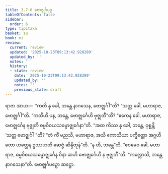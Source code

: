 ```yaml
---
title: 3.7.6 ဗောဇ္ဈင်္ဂပဉှ
tableOfContents: false
sidebar:
  order: 6
type: tipitaka
basket: su
book: mi
review:
  current: review
  updated: '2025-10-23T09:13:42.928289'
  updated_by: ''
  notes: ''
  history:
  - state: review
    date: '2025-10-23T09:13:42.928289'
    updated_by: ''
    notes: ''
    previous_state: draft
---
```



<ReviewStatus review={frontmatter.review} showDetails={true} />

<HypothesisAnnotation frontmatter={frontmatter} />

<DynamicBreadcrumb />

<Division number="99" book="mi" e="ch" v="28">

<Paragraph number="475" book="mi">
ရာဇာ အာဟ—  “ကတိ နု ခေါ, ဘန္တေ နာဂသေန, ဗောဇ္ဈင်္ဂါ”တိ? “သတ္တ ခေါ, မဟာရာဇ, ဗောဇ္ဈင်္ဂါ”တိ. “ကတိဟိ ပန, ဘန္တေ, ဗောဇ္ဈင်္ဂေဟိ ဗုဇ္ဈတီ”တိ? “ဧကေန ခေါ, မဟာရာဇ, ဗောဇ္ဈင်္ဂေန ဗုဇ္ဈတိ ဓမ္မဝိစယသမ္ဗောဇ္ဈင်္ဂေနာ”တိ. “အထ ကိဿ နု ခေါ, ဘန္တေ, ဝုစ္စန္တိ ‘သတ္တ ဗောဇ္ဈင်္ဂါ’”တိ? “တံ ကိံ မညသိ, မဟာရာဇ, အသိ ကောသိယာ ပက္ခိတ္တော အဂ္ဂဟိတော ဟတ္ထေန ဥဿဟတိ ဆေဇ္ဇံ ဆိန္ဒိတုန်”တိ. “န ဟိ, ဘန္တေ”တိ. “ဧဝမေဝ ခေါ, မဟာရာဇ, ဓမ္မဝိစယသမ္ဗောဇ္ဈင်္ဂေန ဝိနာ ဆဟိ ဗောဇ္ဈင်္ဂေဟိ န ဗုဇ္ဈတီ”တိ.
</Paragraph>

<Paragraph number="476" book="mi">
“ကလ္လောသိ, ဘန္တေ နာဂသေနာ”တိ.

</Paragraph>
</Division>

<Paragraph number="477" type="center" book="mi">
ဗောဇ္ဈင်္ဂပဉှော ဆဋ္ဌော.
</Paragraph>